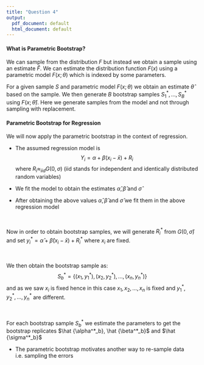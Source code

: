 ```yaml
---
title: "Question 4"
output:
  pdf_document: default
  html_document: default
---
```


#### What is Parametric Bootstrap? 
We can sample from the distribution $F$ but instead we obtain a sample using an estimate $\hat F$. We can estimate the distribution function $F(x)$ using a parametric model $F(x; \theta)$ which is indexed by some parameters. 

For a given sample $S$ and parametric model $F(x;\theta)$ we obtain an estimate $\hat\theta$ based on the sample. We then generate $B$ bootstrap samples $S_1^*,...,S^*_B$ using $F(x;\hat\theta)$. Here we generate samples from the model and not through sampling with replacement. 

#### Parametric Bootstrap for Regression

We will now apply the parametric bootstrap in the context of regression. 

* The assumed regression model is $$Y_i = \alpha + \beta(x_i - \bar{x}) + R_i$$ where $R_i \approx_{iid} G(0, \sigma)$ (iid stands for independent and identically distributed random variables)

* We fit the model to obtain the estimates $\hat {\alpha}, \hat {\beta}$ and $\hat {\sigma}$
- After obtaining the above values $\hat {\alpha}, \hat {\beta}$ and $\hat {\sigma}$ we fit them in the above regression model

\

Now in order to obtain bootstrap samples, we will generate $R_i^*$ from $G(0, \hat\sigma)$ and set $y^*_i = \hat\alpha + \hat\beta(x_i - \bar{x}) + R_i^*$ where $x_i$ are fixed. 

\

We then obtain the bootstrap sample as:
$$ S_b^* = \{ (x_1, y_1^*), (x_2, y_2^*), ... , (x_n, y_n^*) \}$$ and as we saw $x_i$ is fixed hence in this case $x_1, x_2, ... , x_n$ is fixed and $y_1^*,y_2^*, ... , y_n^*$ are different. 

\

For each bootstrap sample $S_b^*$ we estimate the parameters to get the bootstrap replicates $\hat {\alpha^*_b}, \hat {\beta^*_b}$ and $\hat {\sigma^*_b}$ 

- The parametric bootstrap motivates another way to re-sample data i.e. sampling the errors 

